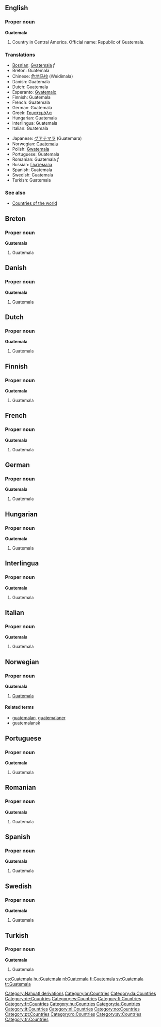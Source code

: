 ==English==

===Proper noun===
'''Guatemala'''
{{wikipedia}}
# Country in Central America. Official name: Republic of Guatemala.

===Translations===
{{top}}
*[[Bosnian]]: [[Gvatemala]] ''f''
*Breton: Guatemala
*Chinese: [[危地马拉]] (Weidimala)
*Danish: Guatemala
*Dutch: Guatemala
*Esperanto: [[Gvatemalo]]
*Finnish: Guatemala
*French: Guatemala
*German: Guatemala
*Greek: [[Γουατεμάλα]]
*Hungarian: Guatemala
*Interlingua: Guatemala
*Italian: Guatemala
{{mid}}
*Japanese: [[グアテマラ]] (Guatemara)
*Norwegian: [[#Norwegian|Guatemala]]
*Polish: [[Gwatemala]]
*Portuguese: Guatemala
*Romanian: Guatemala ''f''
*Russian: [[Гватемала]]
*Spanish: Guatemala
*Swedish: Guatemala
*Turkish: Guatemala
{{bottom}}

===See also===
* [[Countries of the world]]

[[Category:Nahuatl derivations]]

==Breton==
===Proper noun===
'''Guatemala'''
#Guatemala

==Danish==
===Proper noun===
'''Guatemala'''
#Guatemala

==Dutch==
===Proper noun===
'''Guatemala'''
#Guatemala

==Finnish==
===Proper noun===
'''Guatemala'''
#Guatemala

==French==
===Proper noun===
'''Guatemala'''
#Guatemala

==German==
===Proper noun===
'''Guatemala'''
#Guatemala

==Hungarian==
===Proper noun===
'''Guatemala'''
#Guatemala

==Interlingua==
===Proper noun===
'''Guatemala'''
#Guatemala

==Italian==
===Proper noun===
'''Guatemala'''
#Guatemala

==Norwegian==
===Proper noun===
'''Guatemala'''
#[[#English|Guatemala]]
====Related terms====
*[[guatemalan]], [[guatemalaner]]
*[[guatemalansk]]

==Portuguese==
===Proper noun===
'''Guatemala'''
#Guatemala

==Romanian==
===Proper noun===
'''Guatemala'''
#Guatemala

==Spanish==
===Proper noun===
'''Guatemala'''
#Guatemala

==Swedish==
===Proper noun===
'''Guatemala'''
#Guatemala

==Turkish==
===Proper noun===
'''Guatemala'''
#Guatemala

[[Category:br:Countries]]
[[Category:da:Countries]]
[[Category:de:Countries]]
[[Category:es:Countries]]
[[Category:fi:Countries]]
[[Category:fr:Countries]]
[[Category:hu:Countries]]
[[Category:ia:Countries]]
[[Category:it:Countries]]
[[Category:nl:Countries]]
[[Category:no:Countries]]
[[Category:pt:Countries]]
[[Category:ro:Countries]]
[[Category:sv:Countries]]
[[Category:tr:Countries]]

[[es:Guatemala]]
[[hu:Guatemala]]
[[nl:Guatemala]]
[[fi:Guatemala]]
[[sv:Guatemala]]
[[tr:Guatemala]]